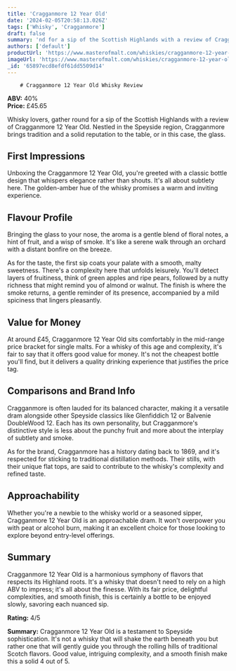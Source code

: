 ```yaml
---
title: 'Cragganmore 12 Year Old'
date: '2024-02-05T20:58:13.026Z'
tags: ['Whisky', 'Cragganmore']
draft: false
summary: 'nd for a sip of the Scottish Highlands with a review of Cragganmore 12 Year Old. Nestled in the Speyside region, Cragganmore bring...'
authors: ['default']
productUrl: 'https://www.masterofmalt.com/whiskies/cragganmore-12-year-old-whisky/'
imageUrl: 'https://www.masterofmalt.com/whiskies/cragganmore-12-year-old-whisky.jpg'
_id: '65897ecd8efdf61dd5509d14'
---
```


        # Cragganmore 12 Year Old Whisky Review

**ABV:** 40%  
**Price:** £45.65

Whisky lovers, gather round for a sip of the Scottish Highlands with a review of Cragganmore 12 Year Old. Nestled in the Speyside region, Cragganmore brings tradition and a solid reputation to the table, or in this case, the glass.

## First Impressions

Unboxing the Cragganmore 12 Year Old, you're greeted with a classic bottle design that whispers elegance rather than shouts. It's all about subtlety here. The golden-amber hue of the whisky promises a warm and inviting experience.

## Flavour Profile

Bringing the glass to your nose, the aroma is a gentle blend of floral notes, a hint of fruit, and a wisp of smoke. It's like a serene walk through an orchard with a distant bonfire on the breeze.

As for the taste, the first sip coats your palate with a smooth, malty sweetness. There's a complexity here that unfolds leisurely. You'll detect layers of fruitiness, think of green apples and ripe pears, followed by a nutty richness that might remind you of almond or walnut. The finish is where the smoke returns, a gentle reminder of its presence, accompanied by a mild spiciness that lingers pleasantly.

## Value for Money

At around £45, Cragganmore 12 Year Old sits comfortably in the mid-range price bracket for single malts. For a whisky of this age and complexity, it's fair to say that it offers good value for money. It's not the cheapest bottle you'll find, but it delivers a quality drinking experience that justifies the price tag.

## Comparisons and Brand Info

Cragganmore is often lauded for its balanced character, making it a versatile dram alongside other Speyside classics like Glenfiddich 12 or Balvenie DoubleWood 12. Each has its own personality, but Cragganmore's distinctive style is less about the punchy fruit and more about the interplay of subtlety and smoke.

As for the brand, Cragganmore has a history dating back to 1869, and it's respected for sticking to traditional distillation methods. Their stills, with their unique flat tops, are said to contribute to the whisky's complexity and refined taste.

## Approachability

Whether you're a newbie to the whisky world or a seasoned sipper, Cragganmore 12 Year Old is an approachable dram. It won't overpower you with peat or alcohol burn, making it an excellent choice for those looking to explore beyond entry-level offerings.

## Summary

Cragganmore 12 Year Old is a harmonious symphony of flavors that respects its Highland roots. It's a whisky that doesn't need to rely on a high ABV to impress; it's all about the finesse. With its fair price, delightful complexities, and smooth finish, this is certainly a bottle to be enjoyed slowly, savoring each nuanced sip.

**Rating:** 4/5

**Summary:** Cragganmore 12 Year Old is a testament to Speyside sophistication. It's not a whisky that will shake the earth beneath you but rather one that will gently guide you through the rolling hills of traditional Scotch flavors. Good value, intriguing complexity, and a smooth finish make this a solid 4 out of 5.
